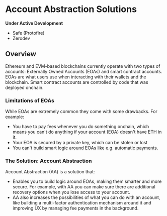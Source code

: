 # Account Abstraction Solutions
**Under Active Development**
* Safe (Protofire)
* Zerodev

## Overview

Ethereum and EVM-based blockchains currently operate with two types of accounts: Externally Owned Accounts (EOAs) and smart contract accounts. EOAs are what users use when interacting with their wallets and the blockchain. Smart contract accounts are controlled by code that was deployed onchain.

### Limitations of EOAs

While EOAs are extremely common they come with some drawbacks. For example:

* You have to pay fees whenever you do something onchain, which means you can't do anything if your account (EOA) doesn't have ETH in it.
* Your EOA is secured by a private key, which can be stolen or lost
* You can't build smart logic around EOAs like e.g. automatic payments.

### The Solution: Account Abstraction

Account Abstraction (AA) is a solution that:

* Enables you to build logic around EOAs, making them smarter and more secure. For example, with AA you can make sure there are additional recovery options when you lose access to your account.
* AA also increases the possibilities of what you can do with an account, like building a multi-factor authentication mechanism around it and improving UX by managing fee payments in the background.
